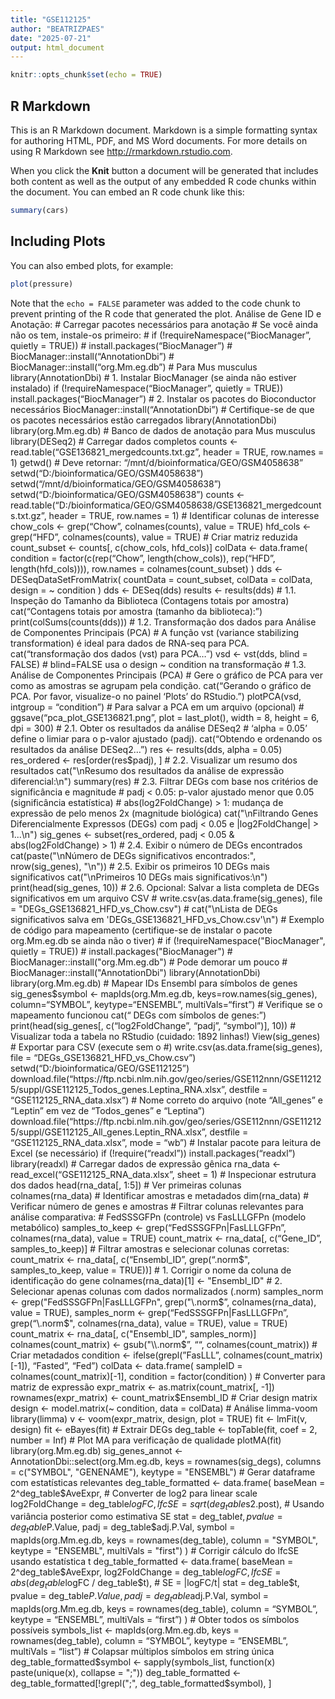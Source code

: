 ---
title: "GSE112125"
author: "BEATRIZPAES"
date: "2025-07-21"
output: html_document
---

```{r setup, include=FALSE}
knitr::opts_chunk$set(echo = TRUE)
```

## R Markdown

This is an R Markdown document. Markdown is a simple formatting syntax for authoring HTML, PDF, and MS Word documents. For more details on using R Markdown see <http://rmarkdown.rstudio.com>.

When you click the **Knit** button a document will be generated that includes both content as well as the output of any embedded R code chunks within the document. You can embed an R code chunk like this:

```{r cars}
summary(cars)
```

## Including Plots

You can also embed plots, for example:

```{r pressure, echo=FALSE}
plot(pressure)
```

Note that the `echo = FALSE` parameter was added to the code chunk to prevent printing of the R code that generated the plot.
Análise de Gene ID e Anotação:
# Carregar pacotes necessários para anotação
# Se você ainda não os tem, instale-os primeiro:
# if (!requireNamespace("BiocManager", quietly = TRUE))
#    install.packages("BiocManager")
# BiocManager::install("AnnotationDbi")
# BiocManager::install("org.Mm.eg.db") # Para Mus musculus
library(AnnotationDbi)
# 1. Instalar BiocManager (se ainda não estiver instalado)
if (!requireNamespace("BiocManager", quietly = TRUE))
install.packages("BiocManager")
# 2. Instalar os pacotes do Bioconductor necessários
BiocManager::install("AnnotationDbi")
# Certifique-se de que os pacotes necessários estão carregados
library(AnnotationDbi)
library(org.Mm.eg.db) # Banco de dados de anotação para Mus musculus
library(DESeq2)
# Carregar dados completos
counts <- read.table("GSE136821_mergedcounts.txt.gz", header = TRUE, row.names = 1)
getwd()
# Deve retornar: "/mnt/d/bioinformatica/GEO/GSM4058638"
setwd("D:/bioinformatica/GEO/GSM4058638")
setwd("/mnt/d/bioinformatica/GEO/GSM4058638")
setwd("D:/bioinformatica/GEO/GSM4058638")
counts <- read.table("D:/bioinformatica/GEO/GSM4058638/GSE136821_mergedcounts.txt.gz",
header = TRUE,
row.names = 1)
# Identificar colunas de interesse
chow_cols <- grep("Chow", colnames(counts), value = TRUE)
hfd_cols <- grep("HFD", colnames(counts), value = TRUE)
# Criar matriz reduzida
count_subset <- counts[, c(chow_cols, hfd_cols)]
colData <- data.frame(
condition = factor(c(rep("Chow", length(chow_cols)),
rep("HFD", length(hfd_cols)))),
row.names = colnames(count_subset)
)
dds <- DESeqDataSetFromMatrix(
countData = count_subset,
colData = colData,
design = ~ condition
)
dds <- DESeq(dds)
results <- results(dds)
# 1.1. Inspeção do Tamanho da Biblioteca (Contagens totais por amostra)
cat("Contagens totais por amostra (tamanho da biblioteca):\n")
print(colSums(counts(dds)))
# 1.2. Transformação dos dados para Análise de Componentes Principais (PCA)
# A função vst (variance stabilizing transformation) é ideal para dados de RNA-seq para PCA.
cat("\nRealizando transformação dos dados (vst) para PCA...\n")
vsd <- vst(dds, blind = FALSE) # blind=FALSE usa o design ~ condition na transformação
# 1.3. Análise de Componentes Principais (PCA)
# Gere o gráfico de PCA para ver como as amostras se agrupam pela condição.
cat("Gerando o gráfico de PCA. Por favor, visualize-o no painel 'Plots' do RStudio.\n")
plotPCA(vsd, intgroup = "condition")
# Para salvar a PCA em um arquivo (opcional)
# ggsave("pca_plot_GSE136821.png", plot = last_plot(), width = 8, height = 6, dpi = 300)
# 2.1. Obter os resultados da análise DESeq2
# 'alpha = 0.05' define o limiar para o p-valor ajustado (padj).
cat("Obtendo e ordenando os resultados da análise DESeq2...\n")
res <- results(dds, alpha = 0.05)
res_ordered <- res[order(res$padj), ]
# 2.2. Visualizar um resumo dos resultados
cat("\nResumo dos resultados da análise de expressão diferencial:\n")
summary(res)
# 2.3. Filtrar DEGs com base nos critérios de significância e magnitude
# padj < 0.05: p-valor ajustado menor que 0.05 (significância estatística)
# abs(log2FoldChange) > 1: mudança de expressão de pelo menos 2x (magnitude biológica)
cat("\nFiltrando Genes Diferencialmente Expressos (DEGs) com padj < 0.05 e |log2FoldChange| > 1...\n")
sig_genes <- subset(res_ordered, padj < 0.05 & abs(log2FoldChange) > 1)
# 2.4. Exibir o número de DEGs encontrados
cat(paste("\nNúmero de DEGs significativos encontrados:", nrow(sig_genes), "\n"))
# 2.5. Exibir os primeiros 10 DEGs mais significativos
cat("\nPrimeiros 10 DEGs mais significativos:\n")
print(head(sig_genes, 10))
# 2.6. Opcional: Salvar a lista completa de DEGs significativos em um arquivo CSV
# write.csv(as.data.frame(sig_genes), file = "DEGs_GSE136821_HFD_vs_Chow.csv")
# cat("\nLista de DEGs significativos salva em 'DEGs_GSE136821_HFD_vs_Chow.csv'\n")
# Exemplo de código para mapeamento (certifique-se de instalar o pacote org.Mm.eg.db se ainda não o tiver)
# if (!requireNamespace("BiocManager", quietly = TRUE))
#     install.packages("BiocManager")
# BiocManager::install("org.Mm.eg.db") # Pode demorar um pouco
# BiocManager::install("AnnotationDbi")
library(AnnotationDbi)
library(org.Mm.eg.db)
# Mapear IDs Ensembl para símbolos de genes
sig_genes$symbol <- mapIds(org.Mm.eg.db,
keys=row.names(sig_genes),
column="SYMBOL",
keytype="ENSEMBL",
multiVals="first")
# Verifique se o mapeamento funcionou
cat("\nPrimeiros 10 DEGs com símbolos de genes:\n")
print(head(sig_genes[, c("log2FoldChange", "padj", "symbol")], 10))
# Visualizar toda a tabela no RStudio (cuidado: 1892 linhas!)
View(sig_genes)
# Exportar para CSV (execute sem o #)
write.csv(as.data.frame(sig_genes),
file = "DEGs_GSE136821_HFD_vs_Chow.csv")
setwd("D:/bioinformatica/GEO/GSE112125")
download.file("https://ftp.ncbi.nlm.nih.gov/geo/series/GSE112nnn/GSE112125/suppl/GSE112125_Todos_genes.Leptina_RNA.xlsx",
destfile = "GSE112125_RNA_data.xlsx")
# Nome correto do arquivo (note "All_genes" e "Leptin" em vez de "Todos_genes" e "Leptina")
download.file("https://ftp.ncbi.nlm.nih.gov/geo/series/GSE112nnn/GSE112125/suppl/GSE112125_All_genes.Leptin_RNA.xlsx",
destfile = "GSE112125_RNA_data.xlsx",
mode = "wb")
# Instalar pacote para leitura de Excel (se necessário)
if (!require("readxl")) install.packages("readxl")
library(readxl)
# Carregar dados de expressão gênica
rna_data <- read_excel("GSE112125_RNA_data.xlsx", sheet = 1)
# Inspecionar estrutura dos dados
head(rna_data[, 1:5])  # Ver primeiras colunas
colnames(rna_data)      # Identificar amostras e metadados
dim(rna_data)           # Verificar número de genes e amostras
# Filtrar colunas relevantes para análise comparativa:
# FedSSSGFPn (controle) vs FasLLLGFPn (modelo metabólico)
samples_to_keep <- grep("FedSSSGFPn|FasLLLGFPn", colnames(rna_data), value = TRUE)
count_matrix <- rna_data[, c("Gene_ID", samples_to_keep)]
# Filtrar amostras e selecionar colunas corretas:
count_matrix <- rna_data[, c("Ensembl_ID",
grep("\.norm$", samples_to_keep, value = TRUE))]
# 1. Corrigir o nome da coluna de identificação do gene
colnames(rna_data)[1] <- "Ensembl_ID"
# 2. Selecionar apenas colunas com dados normalizados (.norm)
samples_norm <- grep("FedSSSGFPn|FasLLLGFPn",
grep("\.norm$", colnames(rna_data), value = TRUE),
samples_norm <- grep("FedSSSGFPn|FasLLLGFPn",
grep("\\.norm$", colnames(rna_data), value = TRUE),
value = TRUE)
count_matrix <- rna_data[, c("Ensembl_ID", samples_norm)]
colnames(count_matrix) <- gsub("\\.norm$", "", colnames(count_matrix))
# Criar metadados
condition <- ifelse(grepl("FasLLL", colnames(count_matrix)[-1]), "Fasted", "Fed")
colData <- data.frame(
sampleID = colnames(count_matrix)[-1],
condition = factor(condition)
)
# Converter para matriz de expressão
expr_matrix <- as.matrix(count_matrix[, -1])
rownames(expr_matrix) <- count_matrix$Ensembl_ID
# Criar design matrix
design <- model.matrix(~ condition, data = colData)
# Análise limma-voom
library(limma)
v <- voom(expr_matrix, design, plot = TRUE)
fit <- lmFit(v, design)
fit <- eBayes(fit)
# Extrair DEGs
deg_table <- topTable(fit, coef = 2, number = Inf)
# Plot MA para verificação de qualidade
plotMA(fit)
library(org.Mm.eg.db)
sig_genes_annot <- AnnotationDbi::select(org.Mm.eg.db,
keys = rownames(sig_degs),
columns = c("SYMBOL", "GENENAME"),
keytype = "ENSEMBL")
# Gerar dataframe com estatísticas relevantes
deg_table_formatted <- data.frame(
baseMean = 2^deg_table$AveExpr,         # Converter de log2 para linear scale
log2FoldChange = deg_table$logFC,
lfcSE = sqrt(deg_table$s2.post),        # Usando variância posterior como estimativa SE
stat = deg_table$t,
pvalue = deg_table$P.Value,
padj = deg_table$adj.P.Val,
symbol = mapIds(org.Mm.eg.db,
keys = rownames(deg_table),
column = "SYMBOL",
keytype = "ENSEMBL",
multiVals = "first")
)
# Corrigir cálculo do lfcSE usando estatística t
deg_table_formatted <- data.frame(
baseMean = 2^deg_table$AveExpr,
log2FoldChange = deg_table$logFC,
lfcSE = abs(deg_table$logFC / deg_table$t),  # SE = |logFC/t|
stat = deg_table$t,
pvalue = deg_table$P.Value,
padj = deg_table$adj.P.Val,
symbol = mapIds(org.Mm.eg.db,
keys = rownames(deg_table),
column = "SYMBOL",
keytype = "ENSEMBL",
multiVals = "first")
)
# Obter todos os símbolos possíveis
symbols_list <- mapIds(org.Mm.eg.db,
keys = rownames(deg_table),
column = "SYMBOL",
keytype = "ENSEMBL",
multiVals = "list")
# Colapsar múltiplos símbolos em string única
deg_table_formatted$symbol <- sapply(symbols_list,
function(x) paste(unique(x), collapse = ";"))
deg_table_formatted <- deg_table_formatted[!grepl(";", deg_table_formatted$symbol), ]
